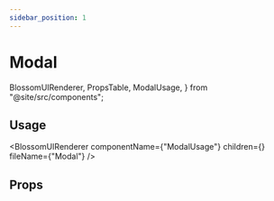 ```yaml
---
sidebar_position: 1
---
```


# Modal

  BlossomUIRenderer,
  PropsTable,
  ModalUsage,
} from "@site/src/components";

## Usage

<BlossomUIRenderer
  componentName={"ModalUsage"}
  children={<ModalUsage />}
  fileName={"Modal"}
/>

## Props

<PropsTable componentName="Modal" />
